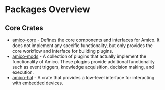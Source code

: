 # Packages Overview

## Core Crates

- [amico-core](/docs/modules/amico-core) - Defines the core components and interfaces for Amico. It does not implement any specific functionality, but only provides the core workflow and interface for building plugins.
- [amico-mods](/docs/modules/amico-mods) - A collection of plugins that actually implement the functionality of Amico. These plugins provide additional functionality such as event triggers, knowledge acquisition, decision making, and execution.
- [amico-hal](/docs/modules/amico-hal) - A crate that provides a low-level interface for interacting with embedded devices.
